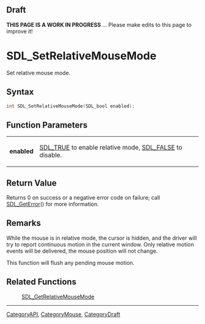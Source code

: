 
== Draft ==

'''THIS PAGE IS A WORK IN PROGRESS''' ... Please make edits to this page to improve it!
= SDL_SetRelativeMouseMode =

Set relative mouse mode.

== Syntax ==

<syntaxhighlight lang='c'>
int SDL_SetRelativeMouseMode(SDL_bool enabled);
</syntaxhighlight>

== Function Parameters ==

{|
|'''enabled'''
|[[SDL_TRUE]] to enable relative mode, [[SDL_FALSE]] to disable.
|}

== Return Value ==

Returns 0 on success or a negative error code on failure; call
[[SDL_GetError]]() for more information.

== Remarks ==

While the mouse is in relative mode, the cursor is hidden, and the driver
will try to report continuous motion in the current window. Only relative
motion events will be delivered, the mouse position will not change.

This function will flush any pending mouse motion.

== Related Functions ==

:[[SDL_GetRelativeMouseMode]]

----
[[CategoryAPI]], [[CategoryMouse]], [[CategoryDraft]]


